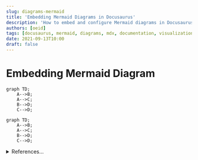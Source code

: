 ```yaml
---
slug: diagrams-mermaid
title: 'Embedding Mermaid Diagrams in Docusaurus'
description: 'How to embed and configure Mermaid diagrams in Docusaurus MDX files using mdx-mermaid plugin'
authors: [oeid]
tags: [docusaurus, mermaid, diagrams, mdx, documentation, visualization, charts]
date: 2021-09-13T10:00
draft: false
---
```


# Embedding Mermaid Diagram

```mermaid
graph TD;
    A-->B;
    A-->C;
    B-->D;
    C-->D;
```

```
graph TD;
    A-->B;
    A-->C;
    B-->D;
    C-->D;
```

<details>
    <summary>References...</summary>
    * [ ] Look into: 
        * https://docusaurus.io/docs/markdown-features/diagrams#installation
        * Mermaid Charts -> https://github.com/sjwall/mdx-mermaid
        * github.com/sjwall/mdx-mermaid/blob/main/src/mdxast-mermaid.ts #2022-04-20
</details>